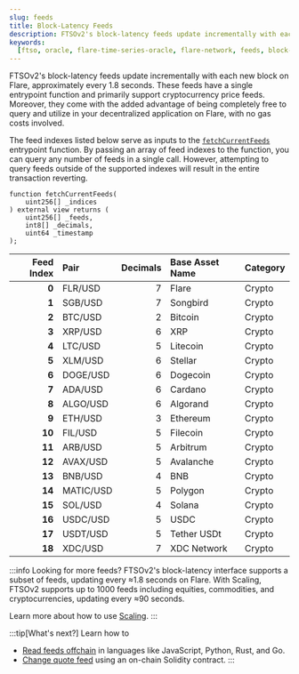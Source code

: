 ```yaml
---
slug: feeds
title: Block-Latency Feeds
description: FTSOv2's block-latency feeds update incrementally with each new block on Flare, approximately every 1.8 seconds.
keywords:
  [ftso, oracle, flare-time-series-oracle, flare-network, feeds, block-latency]
---
```


FTSOv2's block-latency feeds update incrementally with each new block on Flare, approximately every 1.8 seconds. These feeds have a single entrypoint function and primarily support cryptocurrency price feeds. Moreover, they come with the added advantage of being completely free to query and utilize in your decentralized application on Flare, with no gas costs involved.

The feed indexes listed below serve as inputs to the [`fetchCurrentFeeds`](solidity-reference/IFastUpdater#fetchcurrentfeeds) entrypoint function. By passing an array of feed indexes to the function, you can query any number of feeds in a single call. However, attempting to query feeds outside of the supported indexes will result in the entire transaction reverting.

```solidity title="Entrypoint function signature"
function fetchCurrentFeeds(
    uint256[] _indices
) external view returns (
    uint256[] _feeds,
    int8[] _decimals,
    uint64 _timestamp
);
```

| Feed Index | Pair      | Decimals | Base Asset Name | Category |
| ---------: | :-------- | -------: | :-------------- | -------- |
|      **0** | FLR/USD   |        7 | Flare           | Crypto   |
|      **1** | SGB/USD   |        7 | Songbird        | Crypto   |
|      **2** | BTC/USD   |        2 | Bitcoin         | Crypto   |
|      **3** | XRP/USD   |        6 | XRP             | Crypto   |
|      **4** | LTC/USD   |        5 | Litecoin        | Crypto   |
|      **5** | XLM/USD   |        6 | Stellar         | Crypto   |
|      **6** | DOGE/USD  |        6 | Dogecoin        | Crypto   |
|      **7** | ADA/USD   |        6 | Cardano         | Crypto   |
|      **8** | ALGO/USD  |        6 | Algorand        | Crypto   |
|      **9** | ETH/USD   |        3 | Ethereum        | Crypto   |
|     **10** | FIL/USD   |        5 | Filecoin        | Crypto   |
|     **11** | ARB/USD   |        5 | Arbitrum        | Crypto   |
|     **12** | AVAX/USD  |        5 | Avalanche       | Crypto   |
|     **13** | BNB/USD   |        4 | BNB             | Crypto   |
|     **14** | MATIC/USD |        5 | Polygon         | Crypto   |
|     **15** | SOL/USD   |        4 | Solana          | Crypto   |
|     **16** | USDC/USD  |        5 | USDC            | Crypto   |
|     **17** | USDT/USD  |        5 | Tether USDt     | Crypto   |
|     **18** | XDC/USD   |        7 | XDC Network     | Crypto   |

:::info Looking for more feeds?
FTSOv2's block-latency interface supports a subset of feeds, updating every ≈1.8 seconds on Flare. With Scaling, FTSOv2 supports up to 1000 feeds including equities, commodities, and cryptocurrencies, updating every ≈90 seconds.

Learn more about how to use [Scaling](./scaling/overview).
:::

:::tip[What's next?]
Learn how to

- [Read feeds offchain](./guides/read-feeds-offchain) in languages like JavaScript, Python, Rust, and Go.
- [Change quote feed](./guides/change-quote-feed) using an on-chain Solidity contract.
  :::
